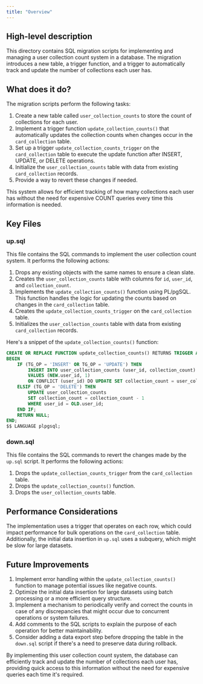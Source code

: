 ```yaml
---
title: "Overview"
---
```


## High-level description
This directory contains SQL migration scripts for implementing and managing a user collection count system in a database. The migration introduces a new table, a trigger function, and a trigger to automatically track and update the number of collections each user has.

## What does it do?
The migration scripts perform the following tasks:

1. Create a new table called `user_collection_counts` to store the count of collections for each user.
2. Implement a trigger function `update_collection_counts()` that automatically updates the collection counts when changes occur in the `card_collection` table.
3. Set up a trigger `update_collection_counts_trigger` on the `card_collection` table to execute the update function after INSERT, UPDATE, or DELETE operations.
4. Initialize the `user_collection_counts` table with data from existing `card_collection` records.
5. Provide a way to revert these changes if needed.

This system allows for efficient tracking of how many collections each user has without the need for expensive COUNT queries every time this information is needed.

## Key Files

### up.sql
This file contains the SQL commands to implement the user collection count system. It performs the following actions:

1. Drops any existing objects with the same names to ensure a clean slate.
2. Creates the `user_collection_counts` table with columns for `id`, `user_id`, and `collection_count`.
3. Implements the `update_collection_counts()` function using PL/pgSQL. This function handles the logic for updating the counts based on changes in the `card_collection` table.
4. Creates the `update_collection_counts_trigger` on the `card_collection` table.
5. Initializes the `user_collection_counts` table with data from existing `card_collection` records.

Here's a snippet of the `update_collection_counts()` function:

```sql
CREATE OR REPLACE FUNCTION update_collection_counts() RETURNS TRIGGER AS $$
BEGIN
    IF (TG_OP = 'INSERT' OR TG_OP = 'UPDATE') THEN
        INSERT INTO user_collection_counts (user_id, collection_count)
        VALUES (NEW.user_id, 1)
        ON CONFLICT (user_id) DO UPDATE SET collection_count = user_collection_counts.collection_count + 1;
    ELSIF (TG_OP = 'DELETE') THEN
        UPDATE user_collection_counts
        SET collection_count = collection_count - 1
        WHERE user_id = OLD.user_id;
    END IF;
    RETURN NULL;
END;
$$ LANGUAGE plpgsql;
```

### down.sql
This file contains the SQL commands to revert the changes made by the `up.sql` script. It performs the following actions:

1. Drops the `update_collection_counts_trigger` from the `card_collection` table.
2. Drops the `update_collection_counts()` function.
3. Drops the `user_collection_counts` table.

## Performance Considerations
The implementation uses a trigger that operates on each row, which could impact performance for bulk operations on the `card_collection` table. Additionally, the initial data insertion in `up.sql` uses a subquery, which might be slow for large datasets.

## Future Improvements
1. Implement error handling within the `update_collection_counts()` function to manage potential issues like negative counts.
2. Optimize the initial data insertion for large datasets using batch processing or a more efficient query structure.
3. Implement a mechanism to periodically verify and correct the counts in case of any discrepancies that might occur due to concurrent operations or system failures.
4. Add comments to the SQL scripts to explain the purpose of each operation for better maintainability.
5. Consider adding a data export step before dropping the table in the `down.sql` script if there's a need to preserve data during rollback.

By implementing this user collection count system, the database can efficiently track and update the number of collections each user has, providing quick access to this information without the need for expensive queries each time it's required.